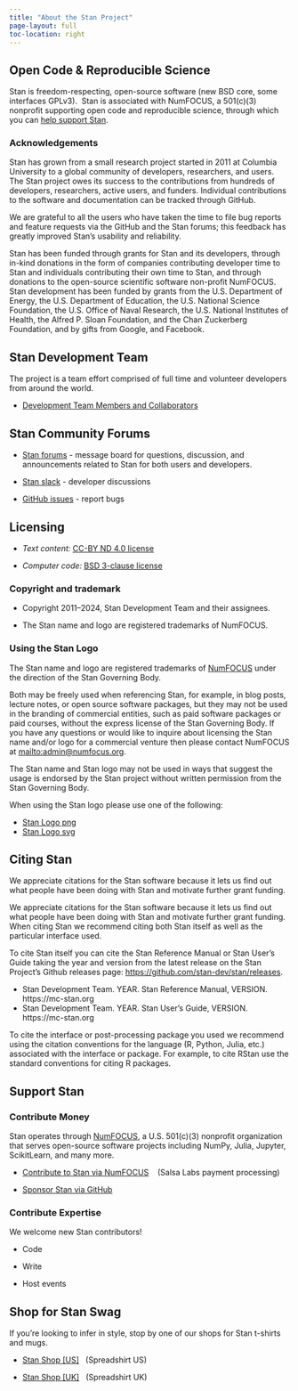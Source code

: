 ```yaml
---
title: "About the Stan Project"
page-layout: full
toc-location: right
---
```


## Open Code &amp; Reproducible Science

Stan is freedom-respecting, open-source software <span
class="note">(new BSD core, some interfaces GPLv3)</span>.&nbsp; Stan
is associated with NumFOCUS, a 501(c)(3) nonprofit supporting open code
and reproducible science, through which you can [help support
Stan](support.html#contribute-money).


### Acknowledgements

Stan has grown from a small research project started in 2011 at Columbia University
to a global community of developers, researchers, and users.
The Stan project owes its success to the contributions from hundreds of
developers, researchers, active users, and funders.
Individual contributions to the software and documentation can be tracked through GitHub.

We are grateful to all the users who have taken the time to file bug reports and
feature requests via the GitHub and the Stan forums; this feedback has greatly
improved Stan's usability and reliability.

Stan has been funded through grants for Stan and its developers,
through in-kind donations in the form of companies contributing
developer time to Stan and individuals contributing their own time to
Stan, and through donations to the open-source scientific software
non-profit NumFOCUS.   Stan development has been funded by grants from
the U.S. Department of Energy,
the U.S. Department of Education,
the U.S. National Science Foundation,
the U.S. Office of Naval Research,
the U.S. National Institutes of Health,
the Alfred P. Sloan Foundation,
and the Chan Zuckerberg Foundation,
and by gifts from Google, and Facebook.

## Stan Development Team

The project is a team effort comprised of full time and volunteer developers from around the world.

* [Development Team Members and Collaborators](https://github.com/orgs/stan-dev/people)

## Stan Community Forums

* [Stan forums](https://discourse.mc-stan.org) -  message board
for questions, discussion, and announcements related to Stan for
both users and developers.  

* [Stan slack](https://join.slack.com/t/mc-stan/shared_invite/zt-1le4ebi4m-UMtiOkJb4gcS16qz2wIYCw) - developer discussions

* [GitHub issues](https://github.com/stan-dev/) - report bugs


## Licensing

* *Text content:*  [CC-BY ND 4.0 license](https://creativecommons.org/licenses/by-nd/4.0/legalcode)

* *Computer code:*  [BSD 3-clause license](https://opensource.org/licenses/BSD-3-Clause)


### Copyright and trademark

* Copyright 2011--2024, Stan Development Team and their assignees.

* The Stan name and logo are registered trademarks of NumFOCUS.


### Using the Stan Logo

The Stan name and logo are registered trademarks of [NumFOCUS](http://numfocus.org/)
under the direction of the Stan Governing Body.

Both may be freely used when referencing Stan, for example, in blog posts, lecture notes,
or open source software packages, but they may not be used in the branding of commercial entities,
such as paid software packages or paid courses, without the express license of the Stan Governing Body.
If you have any questions or would like to inquire about licensing the Stan name
and/or logo for a commercial venture then please contact NumFOCUS at <mailto:admin@numfocus.org>.

The Stan name and Stan logo may not be used in ways that suggest the usage
is endorsed by the Stan project without written permission from the Stan Governing Body.

When using the Stan logo please use one of the following:

* [Stan Logo png](https://github.com/stan-dev/logos/blob/master/logo_tm.png)
* [Stan Logo svg](https://github.com/stan-dev/logos/blob/master/logo_tm.svg)

## Citing Stan

We appreciate citations for the Stan software because it lets us find out what 
people have been doing with Stan and motivate further grant funding.


We appreciate citations for the Stan software because it lets us find
out what people have been doing with Stan and motivate further grant
funding. When citing Stan we recommend citing both Stan itself as well
as the particular interface used. 

To cite Stan itself you can cite the Stan Reference Manual or Stan User's Guide
taking the year and version from the latest release on the Stan Project's Github releases page:
[https://github.com/stan-dev/stan/releases](https://github.com/stan-dev/stan/releases).

* Stan Development Team. YEAR. Stan Reference Manual, VERSION. https://mc-stan.org
* Stan Development Team. YEAR. Stan User's Guide, VERSION. https://mc-stan.org

To cite the interface or post-processing package you used we recommend using the citation conventions 
for the language (R, Python, Julia, etc.) associated with the interface or package. For example, to cite 
RStan use the standard conventions for citing R packages. 

## Support Stan

### Contribute Money

Stan operates through [NumFOCUS](https://numfocus.org/), a
U.S. 501(c)(3) nonprofit organization that serves open-source software projects
including NumPy, Julia, Jupyter, ScikitLearn, and many more.


* [Contribute to Stan via NumFOCUS](https://numfocus.salsalabs.org/donate-to-stan) &nbsp;&nbsp; (Salsa Labs payment processing)

* [Sponsor Stan via GitHub](https://github.com/sponsors/stan-dev)

### Contribute Expertise

We welcome new Stan contributors!

* Code

* Write

* Host events

## Shop for Stan Swag


If you're looking to infer in style, stop by one of our shops for Stan
t-shirts and mugs.

* [Stan Shop [US]](https://shop.spreadshirt.com/mc-stan/)
  &nbsp; <span class="note">(Spreadshirt US)</span>

* [Stan Shop [UK]](https://shop.spreadshirt.co.uk/mc-stan/)
  &nbsp; <span class="note">(Spreadshirt UK)</span>

